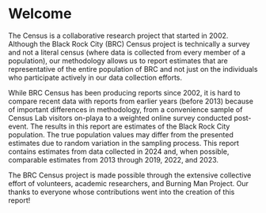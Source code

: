 # Welcome {.unnumbered}

The Census is a collaborative research project that started in 2002. Although the Black Rock City (BRC) Census project is technically a survey and not a literal census (where data is collected from every member of a population), our methodology allows us to report estimates that are representative of the entire population of BRC and not just on the individuals who participate actively in our data collection efforts.

While BRC Census has been producing reports since 2002, it is hard to compare 
recent data with reports from earlier years (before 2013) because of important 
differences in methodology, from a convenience sample of Census Lab 
visitors on-playa to a weighted online survey conducted post-event. 
The results in this report are estimates of the Black Rock City population. 
The true population values may differ from the presented estimates due to random 
variation in the sampling process. This report contains estimates from data 
collected in 2024 and, when possible, comparable estimates from 2013 through 
2019, 2022, and 2023.

The BRC Census project is made possible through the extensive collective effort 
of volunteers, academic researchers, and Burning Man Project. Our thanks to 
everyone whose contributions went into the creation of this report!